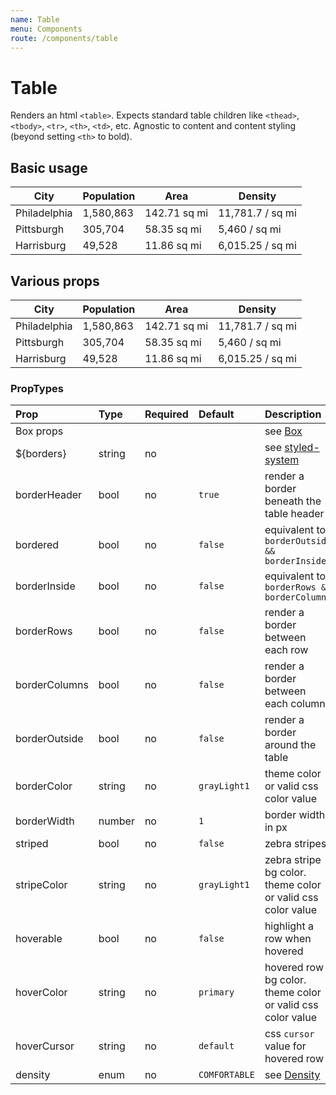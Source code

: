 ```yaml
---
name: Table
menu: Components
route: /components/table
---
```



# Table

Renders an html `<table>`. Expects standard table children like `<thead>`,
`<tbody>`, `<tr>`, `<th>`, `<td>`, etc. Agnostic to content and content
styling (beyond setting `<th>` to bold).

## Basic usage

<Playground>
    <Table>
        <thead>
            <tr>
                <th>City</th>
                <th>Population</th>
                <th>Area</th>
                <th>Density</th>
            </tr>
        </thead>
        <tbody>
            <tr>
                <td>Philadelphia</td>
                <td>1,580,863</td>
                <td>142.71 sq mi</td>
                <td>11,781.7 / sq mi</td>
            </tr>
            <tr>
                <td>Pittsburgh</td>
                <td>305,704</td>
                <td>58.35 sq mi</td>
                <td>5,460 / sq mi</td>
            </tr>
            <tr>
                <td>Harrisburg</td>
                <td>49,528</td>
                <td>11.86 sq mi</td>
                <td>6,015.25 / sq mi</td>
            </tr>
        </tbody>
    </Table>
</Playground>

## Various props

<Playground>
    <Table density={Density.COMPACT} striped hoverable borderInside>
        <thead>
            <tr>
                <th>City</th>
                <th>Population</th>
                <th>Area</th>
                <th>Density</th>
            </tr>
        </thead>
        <tbody>
            <tr>
                <td>Philadelphia</td>
                <td>1,580,863</td>
                <td>142.71 sq mi</td>
                <td>11,781.7 / sq mi</td>
            </tr>
            <tr>
                <td>Pittsburgh</td>
                <td>305,704</td>
                <td>58.35 sq mi</td>
                <td>5,460 / sq mi</td>
            </tr>
            <tr>
                <td>Harrisburg</td>
                <td>49,528</td>
                <td>11.86 sq mi</td>
                <td>6,015.25 / sq mi</td>
            </tr>
        </tbody>
    </Table>
</Playground>

### PropTypes

| Prop | Type | Required | Default | Description |
|:-----|:-----|:---------|:--------|:------------|
| Box props | | | | see [Box](/components/box) |
| ${borders} | string | no | | see [styled-system](https://jxnblk.com/styled-system/) |
| borderHeader | bool | no | `true` | render a border beneath the table header |
| bordered | bool | no | `false` | equivalent to `borderOutside && borderInside`|
| borderInside | bool | no | `false` | equivalent to `borderRows && borderColumns` |
| borderRows | bool | no | `false` | render a border between each row |
| borderColumns | bool | no | `false` | render a border between each column |
| borderOutside | bool | no | `false` | render a border around the table |
| borderColor | string | no | `grayLight1` | theme color or valid css color value  |
| borderWidth | number | no | `1` | border width in px |
| striped | bool | no | `false` | zebra stripes |
| stripeColor | string | no | `grayLight1` | zebra stripe bg color. theme color or valid css color value |
| hoverable | bool | no | `false` | highlight a row when hovered |
| hoverColor | string | no | `primary` | hovered row bg color. theme color or valid css color value |
| hoverCursor | string | no | `default` | css `cursor` value for hovered row |
| density | enum | no | `COMFORTABLE` | see [Density](/common/density) |
